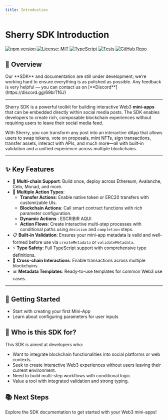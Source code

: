 ```yaml
---
title: Introduction
---
```


# Sherry SDK Introduction

[![npm version](https://img.shields.io/npm/v/@sherrylinks/sdk.svg)](https://www.npmjs.com/package/@sherrylinks/sdk)
[![License: MIT](https://img.shields.io/badge/License-MIT-blue.svg)](https://opensource.org/licenses/MIT)
[![TypeScript](https://img.shields.io/badge/TypeScript-4.9%2B-blue)](https://www.typescriptlang.org/)
[![Tests](https://img.shields.io/badge/Tests-Jest-green)](https://jestjs.io/)
[![GitHub Repo](https://img.shields.io/badge/GitHub-Repo-blue.svg)](https://github.com/SherryLabs/sherry-sdk)

## 🌟 Overview


<Admonition type="caution" title="Disclaimer">
  Our **SDK** and documentation are still under development; we’re working hard to ensure everything
  is as polished as possible. Any feedback is very helpful — you can contact us on
  [**Discord**](https://discord.gg/69brTf6J)
</Admonition>

---

Sherry SDK is a powerful toolkit for building interactive Web3 **mini-apps** that can be embedded directly within social media posts. The SDK enables developers to create rich, composable blockchain experiences without requiring users to leave their social media feed.

With Sherry, you can transform any post into an interactive dApp that allows users to swap tokens, vote on proposals, mint NFTs, sign transactions, transfer assets, interact with APIs, and much more—all with built-in validation and a unified experience across multiple blockchains.

---

## ✨ Key Features

- 🔗 **Multi-chain Support**: Build once, deploy across Ethereum, Avalanche, Celo, Monad, and more.
- 🧩 **Multiple Action Types**:
  - **Transfer Actions**: Enable native token or ERC20 transfers with customizable UIs.
  - **Blockchain Actions**: Call smart contract functions with rich parameter configuration.
  - **Dynamic Actions** : ESCRIBIR AQUI
  - **Action Flows**: Create interactive multi-step processes with conditional paths using `decision` and `completion` steps.
- 📋 **Built-in Validation**: Ensures your mini-app metadata is valid and well-formed before use via `createMetadata` or `validateMetadata`.
- ⚡ **Type Safety**: Full TypeScript support with comprehensive type definitions.
- 🔄 **Cross-chain Interactions**: Enable transactions across multiple blockchains.
- 📊 **Metadata Templates**: Ready-to-use templates for common Web3 use cases.

---

## 🚀 Getting Started

- Start with creating your first Mini-App
- Learn about configuring parameters for user inputs

## 👀 Who is this SDK for?

This SDK is aimed at developers who:

- Want to integrate blockchain functionalities into social platforms or web contexts.
- Seek to create interactive Web3 experiences without users leaving their current environment.
- Need to build multi-step workflows with conditional logic.
- Value a tool with integrated validation and strong typing.

## 📚 Next Steps

Explore the SDK documentation to get started with your Web3 mini-apps!
